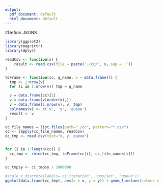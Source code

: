 ```yaml
---
output:
  pdf_document: default
  html_document: default
---
```


#Definir JSONS
```r
library(ggplot2)
library(magrittr)
library(dplyr)

readCsv <- function(x) {
    result <- read.csv(file = paste('./cc/', x, sep = ''))
}

toFrame <- function(cc, q_name, v = data.frame()) {
  tmp <- 1:nrow(v)
  for (i in 1:nrow(v)) tmp = q_name

  v = data.frame(cc)[1]
  v = data.frame(v[order(v),])
  v = data.frame(1:nrow(v), v, tmp)
  colnames(v) <- c('x', 'y', 'queue')
  result <- v
}

cc_file_names = list.files(path="./cc", pattern="*.csv")
cc <- lapply(cc_file_names, readCsv)
cc_tmp <- read.csv(text="x, y, queue")


for (i in 1:length(cc)) {
  cc_tmp <- rbind(cc_tmp, toFrame(cc[i], cc_file_names[i]))
}

cc_tmp$y <- cc_tmp$y / 1000000 

#scale_x_discrete(labels= c('iteration', 'ops/sec', 'queue'))
ggplot(data.frame(cc_tmp), aes(x = x, y = y)) + geom_line(aes(colour = queue)) + xlab('iteration') + ylab('milhões ops/sec') + scale_x_continuous(breaks = round(seq(min(cc_tmp$x), max(cc_tmp$x), by = 1),1)) + scale_y_continuous(breaks = round(seq(0, max(cc_tmp$y) + 20, by = 20),0))

```


